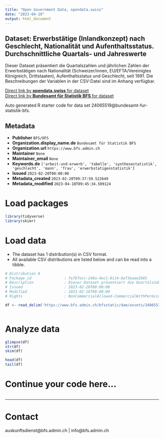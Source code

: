 ```yaml
---
title: "Open Government Data, opendata.swiss"
date: "2023-04-19"
output: html_document
---
```


## Dataset: Erwerbstätige (Inlandkonzept) nach Geschlecht, Nationalität und Aufenthaltsstatus. Durchschnittliche Quartals- und Jahreswerte

Dieser Dataset präsentiert die Quartalszahlen und jährlichen Zahlen der Erwerbstätigen nach Nationalität (Schweizer/innen, EU/EFTA/Vereinigtes Königreich, Drittstaaten), Aufenthaltsstatus und Geschlecht, seit 1991. Die Beschreibungen der Variablen in der CSV-Datei sind im Anhang verfügbar.

[Direct link by **opendata.swiss** for dataset](https://opendata.swiss/de/dataset/erwerbstatige-inlandkonzept-nach-geschlecht-nationalitat-und-aufenthaltsstatus-durchschnittlich17)<br>
[Direct link by **Bundesamt für Statistik BFS** for dataset](https://www.bfs.admin.ch/asset/de/ts-x-03.02.01.06)

Auto generated R starter code for data set 24065519@bundesamt-fur-statistik-bfs.

## Metadata

- **Publisher** `BFS/OFS`
- **Organization.display_name.de** `Bundesamt für Statistik BFS`
- **Organization.url** `https://www.bfs.admin.ch`
- **Maintainer** `None`
- **Maintainer_email** `None`
- **Keywords.de** `['arbeit-und-erwerb', 'tabelle', 'synthesestatistik', 'geschlecht', 'mann', 'frau', 'erwerbstatigenstatistik']`
- **Issued** `2023-02-20T00:00:00`
- **Metadata_created** `2023-02-20T09:37:59.522649`
- **Metadata_modified** `2023-04-18T09:45:34.509124`


# Load packages

```r

library(tidyverse)
library(skimr)

```

# Load data

-   The dataset has 1 distribution(s) in CSV format.
-   All available CSV distributions are listed below and can be read into a tibble.

```r

# Distribution 0
# Package_id               : fe7bfecc-248a-4ec1-8114-8af3eaae2685
# Description              : Dieser Dataset präsentiert die Quartalszahlen und jährlichen Zahlen der Erwerbstätigen nach Nationalität (Schweizer/innen, EU/EFTA/Vereinigtes Königreich, Drittstaaten), Aufenthaltsstatus und Geschlecht, seit 1991. Die Beschreibungen der Variablen in der CSV-Datei sind im Anhang verfügbar.
# Issued                   : 2023-02-20T00:00:00
# Modified                 : 2023-02-16T00:00:00
# Rights                   : NonCommercialAllowed-CommercialWithPermission-ReferenceRequired

df <- read_delim('https://www.bfs.admin.ch/bfsstatic/dam/assets/24065529/master')



```

# Analyze data

```r

glimpse(df)
str(df)
skim(df)

head(df)
tail(df)

```

# Continue your code here...

```r

```

------------------------------------------------------------------------

# Contact

auskunftsdienst@bfs.admin.ch | info@bfs.admin.ch
